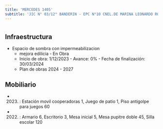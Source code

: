 ```yaml
---
title: 'MERCEDES 1405'
subtitle: 'JIC N° 03/12° BANDERIN - EPC N°10 CNEL.DE MARINA LEONARDO ROSALES'
---
```


#
## Infraestructura

* Espacio de sombra con impermeabilizacion 
    + mejora edilicia - En Obra 
    + Inicio de obra: 1/12/2023 - Avance: 0% - Fecha de finalización: 30/03/2024 
    + Plan de obras 2024 - 2027 






## Mobiliario

*  (2023) : Estación movil cooperadoras 1, Juego de patio 1, Piso antigolpe para juegos 60 

*  (2022) : Armario 6, Escritorio 3, Mesa inicial 5, Mesa pupitre doble 45, Silla escolar 120 



